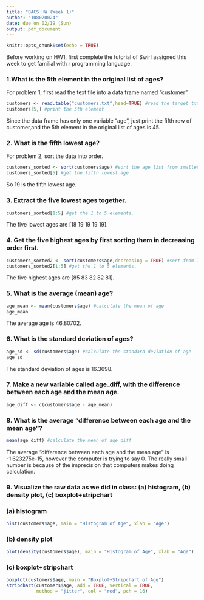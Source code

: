 ---
title: "BACS HW (Week 1)"
author: "108020024"
date: due on 02/19 (Sun)
output: pdf_document
---

```{r setup, include=FALSE}
knitr::opts_chunk$set(echo = TRUE)
```

Before working on HW1, first complete the tutorial of Swirl assigned this week to get familial with r programming language. 


### 1.What is the 5th element in the original list of ages?

For problem 1, first read the text file into a data frame named "customer".
```{r}
customers <- read.table("customers.txt",head=TRUE) #read the target txt file
customers[5,] #print the 5th element
```
Since the data frame has only one variable "age", just print the fifth row of customer,and the 5th element in the original list of ages is 45.

### 2. What is the fifth lowest age?

For problem 2, sort the data into order.
```{r}
customers_sorted <- sort(customers$age) #sort the age list from smallest to largest
customers_sorted[5] #get the fifth lowest age
```
So 19 is the fifth lowest age.


### 3. Extract the five lowest ages together.

```{r}
customers_sorted[1:5] #get the 1 to 5 elements.
```
The five lowest ages are [18 19 19 19 19].


### 4. Get the five highest ages by first sorting them in decreasing order first.

```{r}
customers_sorted2 <- sort(customers$age,decreasing = TRUE) #sort from largest to smallest
customers_sorted2[1:5] #get the 1 to 5 elements.
```
The five highest ages are [85 83 82 82 81].

### 5. What is the average (mean) age?

```{r}
age_mean <- mean(customers$age) #calculate the mean of age
age_mean
```
The average age is 46.80702.


### 6. What is the standard deviation of ages?

```{r}
age_sd <- sd(customers$age) #calculate the standard deviation of age
age_sd
```
The standard deviation of ages is 16.3698.

### 7. Make a new variable called age_diff, with the difference between each age and the mean age.

```{r}
age_diff <- c(customers$age - age_mean)
```

### 8. What is the average “difference between each age and the mean age”?

```{r}
mean(age_diff) #calculate the mean of age_diff
```

The average “difference between each age and the mean age” is -1.623275e-15, however the computer is trying to say 0. The really small number is because of the imprecision that computers makes doing calculation.


### 9. Visualize the raw data as we did in class: (a) histogram, (b) density plot, (c) boxplot+stripchart

### (a) histogram
```{r}
hist(customers$age, main = "Histogram of Age", xlab = "Age")
```

### (b) density plot
```{r}
plot(density(customers$age), main = "Histogram of Age", xlab = "Age")
```

### (c) boxplot+stripchart
```{r}

boxplot(customers$age, main = "Boxplot+Stripchart of Age")
stripchart(customers$age, add = TRUE, vertical = TRUE,
           method = "jitter", col = "red", pch = 16)
```